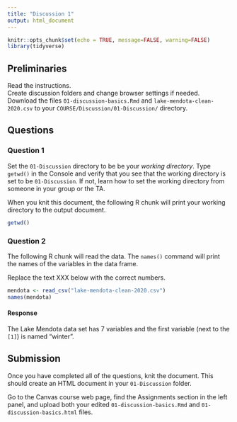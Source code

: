 ---
title: "Discussion 1"
output: html_document
---

```{r setup, include=FALSE}
knitr::opts_chunk$set(echo = TRUE, message=FALSE, warning=FALSE)
library(tidyverse)
```

## Preliminaries

Read the instructions.  
Create discussion folders and change browser settings if needed.  
Download the files `01-discussion-basics.Rmd` and `lake-mendota-clean-2020.csv` to your `COURSE/Discussion/01-Discussion/` directory.

## Questions

### Question 1

Set the `01-Discussion` directory to be be your *working directory*.
Type `getwd()` in the Console and verify that you see that the working directory is set to be `01-Discussion`.
If not, learn how to set the working directory from someone in your group or the TA.

When you knit this document,
the following R chunk will print your working directory to the output document.

```{r getwd, echo=TRUE, results='asis'}
getwd()
```

### Question 2

The following R chunk will read the data.
The `names()` command will print the names of the variables in the data frame.

Replace the text XXX below with the correct numbers.

```{r read-data}
mendota <- read_csv("lake-mendota-clean-2020.csv")
names(mendota)
```

#### Response

The Lake Mendota data set has 7 variables and the first variable (next to the `[1]`) is named "winter".


## Submission

Once you have completed all of the questions, knit the document.
This should create an HTML document in your `01-Discussion` folder.

Go to the Canvas course web page, find the Assignments section in the left panel, and upload both your edited `01-discussion-basics.Rmd` and `01-discussion-basics.html` files.
